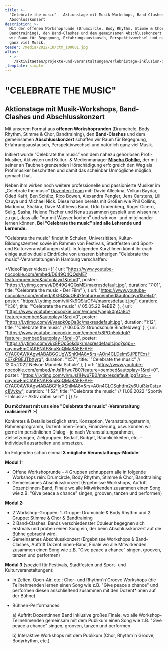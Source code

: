```yaml
---
title: >-
  "Celebrate the music" - Aktionstage mit Musik-Workshops, Band-Clashed und
  Abschlusskonzert
description: >-
  Mit der offenen Workshoprunde (Drumcircle, Body Rhythm, Stimme & Chor,
  Bandtraining), den Band-Clashes und dem gemeinsamen Abschlusskonzert schaffen
  wir Raum für Begegnung, Erfahrungsaustausch, Perspektivwechsel und natürlich
  ganz viel Musik.
teaser: /media/2022/10/ctm_100001.jpg
alias:
  - >-
    /aktivitaeten/projekte-und-veranstaltungen/erlebnistage-inklusion-durch-musik/allgemeine-infos-erlebnistage-inklusion
_template: simple
---
```


# "CELEBRATE THE MUSIC"

## Aktionstage mit Musik-Workshops, Band-Clashes und Abschlusskonzert

Mit unserem Format aus **offenen Workshoprunden** (Drumcircle, Body Rhythm, Stimme & Chor, Bandtraining), den **Band-Clashes** und dem gemeinsamen **Abschlusskonzert** schaffen wir Raum für Begegnung, Erfahrungsaustausch, Perspektivwechsel und natürlich ganz viel Musik.

Initiiert wurde “Celebrate the music” von dem nahezu gehörlosen Profi-Musiker, Aktivisten und Kultur- & Medienmanager **[Mischa Gohlke](/ueber-uns/das-team/aktionsbuero/mischa-gohlke),** der mit seiner an Taubheit grenzenden Hörschädigung erfolgreich den Weg als Profimusiker beschritten und damit das scheinbar Unmögliche möglich gemacht hat.

Neben ihm wirken noch weitere professionelle und passionierte Musiker im „Celebrate the music“ [Dozenten-Team]("www.grenzensindrelativ.de/aktivitaeten/projekte-und-veranstaltungen/celebrate-the-music/dozenten-team-workshops") mit: David Alleckna, Volkan Baydar, Oded Kafri, Ben Schütz, Rico Bowen, Alexandra Pengler, Jens Carstens, Lili Czuya und Michael Nick. Diese haben bereits mit Größen wie Phil Collins, Madonna, Shakira, Dave Matthews Band, Udo Lindenberg, Roger Cicero, Selig, Sasha, Helene Fischer und Nena zusammen gespielt und wissen nur zu gut, dass alle “nur mit Wasser kochen” und wir von- und miteinander lernen können. **Bei “Celebrate the music” sind alle Lehrende und Lernende.**

"Celebrate the music" findet in Schulen, Universitäten, Kultur- Bildungszentren sowie im Rahmen von Festivals, Stadtfesten und Sport- und Kulturveranstaltungen statt. In folgenden Kurzfilmen könnt ihr euch einige audioviduelle Eindrücke von unseren bisherigen "Celebrate the music"-Veranstaltungen in Hamburg verschaffen:

<VideoPlayer
  videos={[
    {
      url: "https://www.youtube-nocookie.com/embed/D649Q4QQsME?feature=oembed&autoplay=1&rel=0",
      poster: "https://i.ytimg.com/vi/D649Q4QQsME/maxresdefault.jpg",
      duration: "7:01",
      title: "Celebrate the music - Der Film"
    },
    {
      url: "https://www.youtube-nocookie.com/embed/iKk9QSiuOF4?feature=oembed&autoplay=1&rel=0",
      poster: "https://i.ytimg.com/vi/iKk9QSiuOF4/maxresdefault.jpg",
      duration: "1:36",
      title: '"Celebrate the music" // 05.05.22 ReBBZ'
    },
    {
      url: "https://www.youtube-nocookie.com/embed/yaepk0pOa8c?feature=oembed&autoplay=1&rel=0",
      poster: "https://i.ytimg.com/vi/yaepk0pOa8c/maxresdefault.jpg",
      duration: "1:12",
      title: '"Celebrate the music" // 06.05.22 Grundschule Bindfeldweg'
    },
    {
      url: "https://www.youtube-nocookie.com/embed/x8POp5okdqk?feature=oembed&autoplay=1&rel=0",
      poster:
        "https://i.ytimg.com/vi/x8POp5okdqk/maxresdefault.jpg?sqp=-oaymwEmCIAKENAF8quKqQMa8AEB-AH-CYAC0AWKAgwIABABGGUgWShKMA8=&rs=AOn4CLDelmSJPEFExsI-cE7xPGEJTbXyrg",
      duration: "1:57",
      title: '"Celebrate the music" // 12.05.2022 Nelson Mandela Schule'
    },
    {
      url: "https://www.youtube-nocookie.com/embed/mJsl1Hwu7B0?feature=oembed&autoplay=1&rel=0",
      poster:
        "https://i.ytimg.com/vi/mJsl1Hwu7B0/maxresdefault.jpg?sqp=-oaymwEmCIAKENAF8quKqQMa8AEB-AH-CYAC0AWKAgwIABABGFIgXShlMA8=&rs=AOn4CLCSqhtfm2y6Uui3kr0stzvc1jVvkw",
      duration: "1:52",
      title:
        '"Celebrate the music" // 11.09.2022 "Sportiv - Inklusiv - Aktiv dabei sein"'
    }
  ]}
/>

**Du möchtest mit uns eine "Celebrate the music"-Veranstaltung realisieren?! :-)**

Konkretes & Details bezüglich strat. Konzeption, Veranstaltungstermin, Rahmenprogramm, Dozent\:innen-Team, Finanzierung, usw. können wir gerne im persönlichen Dialog - je nach Veranstaltungsrahmen, Zielsetzungen, Zielgruppen, Bedarf, Budget, Räumlichkeiten, etc. - individuell ausarbeiten und umsetzen.

Im Folgenden schon einmal **3 mögliche Veranstaltungs-Module**:

**Modul 1:**

* Offene Workshoprunde - 4 Gruppen schnuppern alle in folgende Workshops rein: Drumcircle, Body Rhythm, Stimme & Chor, Bandtraining
* Gemeinsames Abschlusskonzert (Ergebnisse Workshops, Auftritt Dozent\:innen-Band, Finale wo alle Mitwirkenden zusammen einen Song wie z.B. "Give peace a chance" singen, grooven, tanzen und performen)

**Modul 2:**

* 2 Workshop-Gruppen: 1. Gruppe: Drumcircle & Body Rhythm und 2. Gruppe: Stimme & Chor & Bandtraining
* 2 Band-Clashes: Bands verschiedenster Couleur begegnen sich erstmals und proben einen Song ein, der beim Abschlusskonzert auf die Bühne gebracht wird.
* Gemeinsames Abschlusskonzert (Ergebnisse Workshops & Band-Clashes, Auftritt Dozent\:innen-Band, Finale wo alle Mitwirkenden zusammen einen Song wie z.B. "Give peace a chance" singen, grooven, tanzen und performen)

**Modul 3** (speziell für Festivals, Stadtfesten und Sport- und Kulturveranstaltungen):

* In Zelten, Open-Air, etc.: Chor- und Rhythm´n´Groove Workshops (die Teilnehmenden lernen einen Song wie z.B. "Give peace a chance" und performen diesen anschließend zusammen mit den Dozent\*innen auf der Bühne)
* Bühnen-Performances:

  a) Auftritt Dozent\:innen Band inklusive großes Finale, wo alle Workshop-Teilnehmenden gemeinsam mit dem Publikum einen Song wie z.B. "Give peace a chance" singen, grooven, tanzen und performen.

  b) Interaktive Workshops mit dem Publikum (Chor, Rhythm´n´Groove, Bodyrhythm, etc.)
